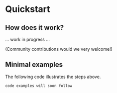 # Quickstart

## How does it work?

... work in progress ...

(Community contributions would we very welcome!)

## Minimal examples

The following code illustrates the steps above.

```py
code examples will soon follow
```
